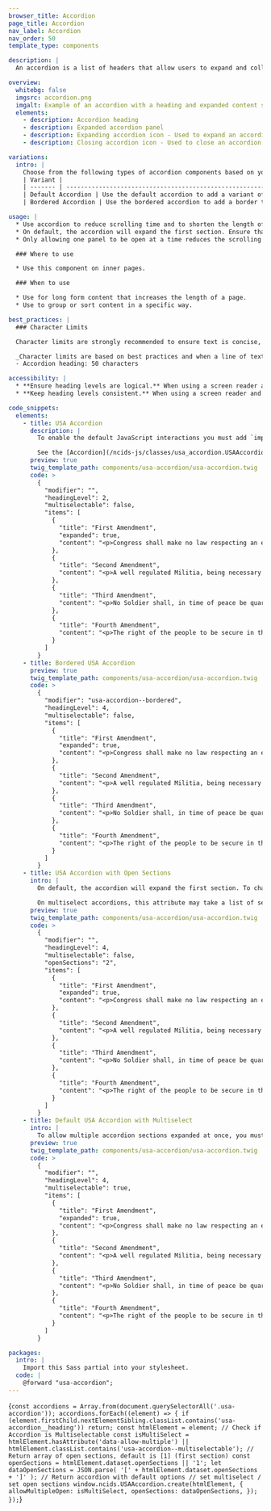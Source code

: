 ```yaml
---
browser_title: Accordion
page_title: Accordion
nav_label: Accordion
nav_order: 50
template_type: components

description: |
  An accordion is a list of headers that allow users to expand and collapse content panels pertaining to each header.

overview:
  whitebg: false
  imgsrc: accordion.png
  imgalt: Example of an accordion with a heading and expanded content section
  elements:
    - description: Accordion heading
    - description: Expanded accordion panel
    - description: Expanding accordion icon - Used to expand an accordion panel
    - description: Closing accordion icon - Used to close an accordion panel

variations:
  intro: |
    Choose from the following types of accordion components based on your page’s content design or organizational needs.
    | Variant |                                                                                       |
    | ------- | ------------------------------------------------------------------------------------- |
    | Default Accordion | Use the default accordion to add a variant of this component that does not include a border around the accordion panels and only allows for one panel to be open at a time. |
    | Bordered Accordion | Use the bordered accordion to add a border to the panels of your accordion. |

usage: |
  * Use accordion to reduce scrolling time and to shorten the length of pages.
  * On default, the accordion will expand the first section. Ensure that the first step or most important information is located on the first panel of your accordion.
  * Only allowing one panel to be open at a time reduces the scrolling area. However, this behavior might appear to be unpredictable to a user who expects to collapse each panel themselves.

  ### Where to use

  * Use this component on inner pages.

  ### When to use

  * Use for long form content that increases the length of a page.
  * Use to group or sort content in a specific way.

best_practices: |
  ### Character Limits

  Character limits are strongly recommended to ensure text is concise, scannable, and not visually distorted.

  _Character limits are based on best practices and when a line of text will be forced to wrap onto a second line of text on desktop._
  - Accordion heading: 50 characters

accessibility: |
  * **Ensure heading levels are logical.** When using a screen reader and navigating through the accordion panel headings, the heading levels must be the correct level for the page outline.
  * **Keep heading levels consistent.** When using a screen reader and navigating through the accordion panel headings, each accordion panel’s heading level must be the same.

code_snippets:
  elements:
    - title: USA Accordion
      description: |
        To enable the default JavaScript interactions you must add `import '@nciocpl/ncids-js/usa-accordion/auto-init';` to the top of your JavaScript file.

        See the [Accordion](/ncids-js/classes/usa_accordion.USAAccordion.html) for more information regarding the accordion's initialization.
      preview: true
      twig_template_path: components/usa-accordion/usa-accordion.twig
      code: >
        {
          "modifier": "",
          "headingLevel": 2,
          "multiselectable": false,
          "items": [
            {
              "title": "First Amendment",
              "expanded": true,
              "content": "<p>Congress shall make no law respecting an establishment of religion, or prohibiting the free exercise thereof; or abridging the freedom of speech, or of the press; or the right of the people peaceably to assemble, and to petition the Government for a redress of grievances.</p>"
            },
            {
              "title": "Second Amendment",
              "content": "<p>A well regulated Militia, being necessary to the security of a free State, the right of the people to keep and bear Arms, shall not be infringed.</p> <ul><li>This is a list item</li><li>Another list item</li></ul>"
            },
            {
              "title": "Third Amendment",
              "content": "<p>No Soldier shall, in time of peace be quartered in any house, without the consent of the Owner, nor in time of war, but in a manner to be prescribed by law.</p>"
            },
            {
              "title": "Fourth Amendment",
              "content": "<p>The right of the people to be secure in their persons, houses, papers, and effects, against unreasonable searches and seizures, shall not be violated, and no Warrants shall issue, but upon probable cause, supported by Oath or affirmation, and particularly describing the place to be searched, and the persons or things to be seized.</p>"
            }
          ]
        }
    - title: Bordered USA Accordion
      preview: true
      twig_template_path: components/usa-accordion/usa-accordion.twig
      code: >
        {
          "modifier": "usa-accordion--bordered",
          "headingLevel": 4,
          "multiselectable": false,
          "items": [
            {
              "title": "First Amendment",
              "expanded": true,
              "content": "<p>Congress shall make no law respecting an establishment of religion, or prohibiting the free exercise thereof; or abridging the freedom of speech, or of the press; or the right of the people peaceably to assemble, and to petition the Government for a redress of grievances.</p>"
            },
            {
              "title": "Second Amendment",
              "content": "<p>A well regulated Militia, being necessary to the security of a free State, the right of the people to keep and bear Arms, shall not be infringed.</p> <ul><li>This is a list item</li><li>Another list item</li></ul>"
            },
            {
              "title": "Third Amendment",
              "content": "<p>No Soldier shall, in time of peace be quartered in any house, without the consent of the Owner, nor in time of war, but in a manner to be prescribed by law.</p>"
            },
            {
              "title": "Fourth Amendment",
              "content": "<p>The right of the people to be secure in their persons, houses, papers, and effects, against unreasonable searches and seizures, shall not be violated, and no Warrants shall issue, but upon probable cause, supported by Oath or affirmation, and particularly describing the place to be searched, and the persons or things to be seized.</p>"
            }
          ]
        }
    - title: USA Accordion with Open Sections
      intro: |
        On default, the accordion will expand the first section. To change the default expanded section, add the attribute `data-open-sections` to the accordion component.

        On multiselect accordions, this attribute may take a list of sections to be expanded at once.
      preview: true
      twig_template_path: components/usa-accordion/usa-accordion.twig
      code: >
        {
          "modifier": "",
          "headingLevel": 4,
          "multiselectable": false,
          "openSections": "2",
          "items": [
            {
              "title": "First Amendment",
              "expanded": true,
              "content": "<p>Congress shall make no law respecting an establishment of religion, or prohibiting the free exercise thereof; or abridging the freedom of speech, or of the press; or the right of the people peaceably to assemble, and to petition the Government for a redress of grievances.</p>"
            },
            {
              "title": "Second Amendment",
              "content": "<p>A well regulated Militia, being necessary to the security of a free State, the right of the people to keep and bear Arms, shall not be infringed.</p> <ul><li>This is a list item</li><li>Another list item</li></ul>"
            },
            {
              "title": "Third Amendment",
              "content": "<p>No Soldier shall, in time of peace be quartered in any house, without the consent of the Owner, nor in time of war, but in a manner to be prescribed by law.</p>"
            },
            {
              "title": "Fourth Amendment",
              "content": "<p>The right of the people to be secure in their persons, houses, papers, and effects, against unreasonable searches and seizures, shall not be violated, and no Warrants shall issue, but upon probable cause, supported by Oath or affirmation, and particularly describing the place to be searched, and the persons or things to be seized.</p>"
            }
          ]
        }
    - title: Default USA Accordion with Multiselect
      intro: |
        To allow multiple accordion sections expanded at once, you must add attribute `data-allow-multiple` to the accordion HTML.
      preview: true
      twig_template_path: components/usa-accordion/usa-accordion.twig
      code: >
        {
          "modifier": "",
          "headingLevel": 4,
          "multiselectable": true,
          "items": [
            {
              "title": "First Amendment",
              "expanded": true,
              "content": "<p>Congress shall make no law respecting an establishment of religion, or prohibiting the free exercise thereof; or abridging the freedom of speech, or of the press; or the right of the people peaceably to assemble, and to petition the Government for a redress of grievances.</p>"
            },
            {
              "title": "Second Amendment",
              "content": "<p>A well regulated Militia, being necessary to the security of a free State, the right of the people to keep and bear Arms, shall not be infringed.</p> <ul><li>This is a list item</li><li>Another list item</li></ul>"
            },
            {
              "title": "Third Amendment",
              "content": "<p>No Soldier shall, in time of peace be quartered in any house, without the consent of the Owner, nor in time of war, but in a manner to be prescribed by law.</p>"
            },
            {
              "title": "Fourth Amendment",
              "content": "<p>The right of the people to be secure in their persons, houses, papers, and effects, against unreasonable searches and seizures, shall not be violated, and no Warrants shall issue, but upon probable cause, supported by Oath or affirmation, and particularly describing the place to be searched, and the persons or things to be seized.</p>"
            }
          ]
        }

packages:
  intro: |
    Import this Sass partial into your stylesheet.
  code: |
    @forward "usa-accordion";
---
```


<NciDsJsInit path={props.pageContext.pagePath}>{`
	const accordions = Array.from(document.querySelectorAll('.usa-accordion'));
	accordions.forEach((element) => {
		if (element.firstChild.nextElementSibling.classList.contains('usa-accordion__heading')) return;
		const htmlElement = element;
		// Check if Accordion is Multiselectable
		const isMultiSelect =
			htmlElement.hasAttribute('data-allow-multiple') ||
			htmlElement.classList.contains('usa-accordion--multiselectable');
		// Return array of open sections, default is [1] (first section)
		const openSections = htmlElement.dataset.openSections || '1';
		let dataOpenSections = JSON.parse(
			'[' + htmlElement.dataset.openSections + ']'
		);
		// Return accordion with default options
		// set multiselect / set open sections
		window.ncids.USAAccordion.create(htmlElement, {
			allowMultipleOpen: isMultiSelect,
			openSections: dataOpenSections,
		});
	});
`}</NciDsJsInit>
